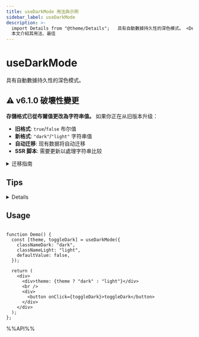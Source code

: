 ```yaml
---
title: useDarkMode 用法與示例
sidebar_label: useDarkMode
description: >-
  import Details from "@theme/Details";   具有自動數據持久性的深色模式。 <Details summary="點擊展開"> 對於服務端渲染的應用程式而言，由於無法在服務端獲取到用戶的顏色偏好。所以第一次渲染的時候可能會出現闃爍。想要避免此問題，你可以參考一下步驟。
  本文介紹其用法、最佳
---
```


# useDarkMode

具有自動數據持久性的深色模式。

## ⚠️ v6.1.0 破壞性變更

**存儲格式已從布爾值更改為字符串值。** 如果你正在从旧版本升级：

- **旧格式**: `true`/`false` 布尔值
- **新格式**: `"dark"`/`"light"` 字符串值  
- **自动迁移**: 现有数据将自动迁移
- **SSR 脚本**: 需要更新以處理字符串比较

<details>
<summary>迁移指南</summary>

如果你有自定义的 SSR 脚本，请按照下面示例中的方式进行更新。库会自动處理数据迁移，但你的自定义脚本需要在过渡期间處理新旧两种格式。

</details>

## Tips

<Details summary="点击展开">
对于服务端渲染的应用程序而言，由于无法在服务端獲取到用户的颜色偏好。所以第一次渲染的时候可能会出现闪烁。想要避免此问题，你可以参考一下步骤。

1. 在你的內容渲染前增加一个脚本。

```tsx
<script
  dangerouslySetInnerHTML={{
    // 增加一个自执行的函數
    __html: `
          (function () {
            function setDark(dark) {
              dark &&  document.documentElement.classList.add('dark');
            }
            let store = localStorage.getItem('reactuses-color-scheme');
            let dark;
            if(store === null){
              const darkQuery = window.matchMedia('(prefers-color-scheme: dark)');
              dark = darkQuery.matches;
            }else {
              // 處理向后兼容性：将旧的布尔值转换为字符串
              if (store === 'true' || store === 'false') {
                const boolValue = store === 'true';
                const stringValue = boolValue ? 'dark' : 'light';
                localStorage.setItem('reactuses-color-scheme', stringValue);
                dark = boolValue;
              } else {
                // 直接處理字符串值 ('dark' 或 'light')
                dark = store === 'dark';
              }
            }
            setDark(dark)
          })();
      `,
  }}
></script>
```

2. 为了方便统一管理主题颜色，我们推荐使用 `context` 来存储它们。

```tsx
import { useDarkMode } from "@reactuses/core";
import React, { createContext, useContext } from "react";

type ThemeContext = { theme: boolean; toggleTheme: () => void };

const ThemeContext = createContext<ThemeContext | undefined>(undefined);

export function ThemeProvider({ children }: { children: React.ReactNode }) {
  const [dark, toggle] = useDarkMode({
    classNameDark: "dark",
    classNameLight: "light",
    defaultValue: false,
  });

  return (
    <ThemeContext.Provider value={{ theme: !!dark, toggleTheme: toggle }}>
      {children}
    </ThemeContext.Provider>
  );
}

export function useTheme() {
  const context = useContext(ThemeContext);
  if (context === undefined) {
    throw new Error("useTheme must be used within a ThemeProvider");
  }
  return context;
}
```

</Details>

## Usage

```tsx live

function Demo() {
  const [theme, toggleDark] = useDarkMode({
    classNameDark: "dark",
    classNameLight: "light",
    defaultValue: false,
  });

  return (
    <div>
      <div>theme: {theme ? "dark" : "light"}</div>
      <br />
      <div>
        <button onClick={toggleDark}>toggleDark</button>
      </div>
    </div>
  );
};

```

%%API%%